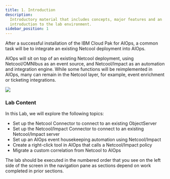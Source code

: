 ```yaml
---
title: 1. Introduction
description:
  Introductory material that includes concepts, major features and an
  introduction to the lab environment.
sidebar_position: 1
---
```


After a successful installation of the IBM Cloud Pak for AIOps, a common task will be to integrate an existing Netcool deployment into AIOps.

AIOps will sit on top of an existing Netcool deployment, using Netcool/OMNIbus as an event source, and Netcool/Impact as an automation and integration engine. While some functions will be reimplemented in AIOps, many can remain in the Netcool layer, for example, event enrichment or ticketing integrations.

![](images/AIOps_4_architecture.png)

### Lab Content

In this Lab, we will explore the following topics:

- Set up the Netcool Connector to connect to an existing ObjectServer
- Set up the Netcool/Impact Connector to connect to an existing Netcool/Impact server
- Set up an AIOps event housekeeping automation using Netcool/Impact
- Create a right-click tool in AIOps that calls a Netcool/Impact policy
- Migrate a custom correlation from Netcool to AIOps

The lab should be executed in the numbered order that you see on the left side of the screen in the navigation pane as sections depend on work completed in prior sections.
